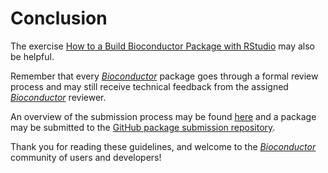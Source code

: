 # Conclusion {#conclusion}

The exercise [How to a Build Bioconductor Package with RStudio](http://bioconductor.org/developers/how-to/buildingPackagesForBioc/) may also be helpful.

Remember that every [_Bioconductor_](https://bioconductor.org/) package goes through a formal review process and may still receive technical feedback from the assigned [_Bioconductor_](https://bioconductor.org/) reviewer.

An overview of the submission process may be found [here](http://bioconductor.org/developers/package-submission/) and a package may be submitted to the [GitHub package submission repository](https://github.com/Bioconductor/Contributions).

Thank you for reading these guidelines, and welcome to the [_Bioconductor_](https://bioconductor.org/) community of users and developers!
